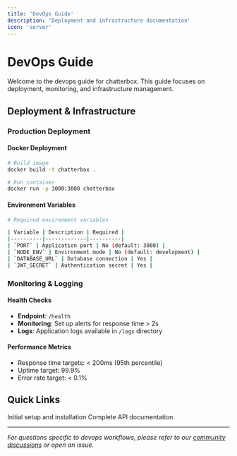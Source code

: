 ```yaml
---
title: 'DevOps Guide'
description: 'Deployment and infrastructure documentation'
icon: 'server'
---
```


# DevOps Guide

Welcome to the devops guide for chatterbox. This guide focuses on deployment, monitoring, and infrastructure management.

## Deployment & Infrastructure

### Production Deployment

#### Docker Deployment
```bash
# Build image
docker build -t chatterbox .

# Run container
docker run -p 3000:3000 chatterbox
```

#### Environment Variables
```bash
# Required environment variables

| Variable | Description | Required |
|----------|-------------|----------|
| `PORT` | Application port | No (default: 3000) |
| `NODE_ENV` | Environment mode | No (default: development) |
| `DATABASE_URL` | Database connection | Yes |
| `JWT_SECRET` | Authentication secret | Yes |

```

### Monitoring & Logging

#### Health Checks
- **Endpoint**: `/health`
- **Monitoring**: Set up alerts for response time > 2s
- **Logs**: Application logs available in `/logs` directory

#### Performance Metrics
- Response time targets: < 200ms (95th percentile)
- Uptime target: 99.9%
- Error rate target: < 0.1%

## Quick Links

<CardGroup cols={2}>
  <Card
    title="Getting Started"
    icon="play"
    href="/getting-started"
  >
    Initial setup and installation
  </Card>
  <Card
    title="API Reference"
    icon="code"
    href="/api/overview"
  >
    Complete API documentation
  </Card>
</CardGroup>

---

*For questions specific to devops workflows, please refer to our [community discussions](https://github.com/yogyam/chatterbox/discussions) or open an issue.*

